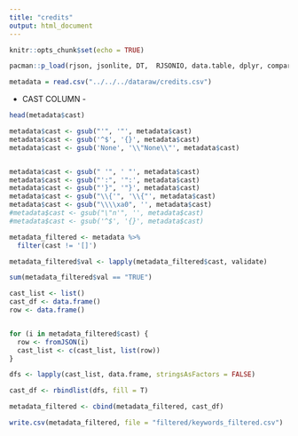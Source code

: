 ```yaml
---
title: "credits"
output: html_document
---
```


```r
knitr::opts_chunk$set(echo = TRUE)
```

```r
pacman::p_load(rjson, jsonlite, DT,  RJSONIO, data.table, dplyr, compareDF)
```

```r
metadata = read.csv("../../../dataraw/credits.csv")
```

- CAST COLUMN -

```r
head(metadata$cast)
```

```r
metadata$cast <- gsub("'", '"', metadata$cast)
metadata$cast <- gsub('^$', '{}', metadata$cast)
metadata$cast <- gsub('None', '\\"None\\"', metadata$cast)


metadata$cast <- gsub(" '", ' "', metadata$cast)
metadata$cast <- gsub("':", '":', metadata$cast)
metadata$cast <- gsub("'}", '"}', metadata$cast)
metadata$cast <- gsub("\\{'", '\\{"', metadata$cast)
metadata$cast <- gsub("\\\\xa0", '', metadata$cast)
#metadata$cast <- gsub("\"n'", '', metadata$cast)
#metadata$cast <- gsub('^$', '{}', metadata$cast)
```

```r
metadata_filtered <- metadata %>% 
  filter(cast != '[]')
```

```r
metadata_filtered$val <- lapply(metadata_filtered$cast, validate)

sum(metadata_filtered$val == "TRUE")

```

```r
cast_list <- list()
cast_df <- data.frame()
row <- data.frame()


for (i in metadata_filtered$cast) {
  row <- fromJSON(i)
  cast_list <- c(cast_list, list(row))
}

dfs <- lapply(cast_list, data.frame, stringsAsFactors = FALSE)

cast_df <- rbindlist(dfs, fill = T)

metadata_filtered <- cbind(metadata_filtered, cast_df)
```


```r
write.csv(metadata_filtered, file = "filtered/keywords_filtered.csv")
```